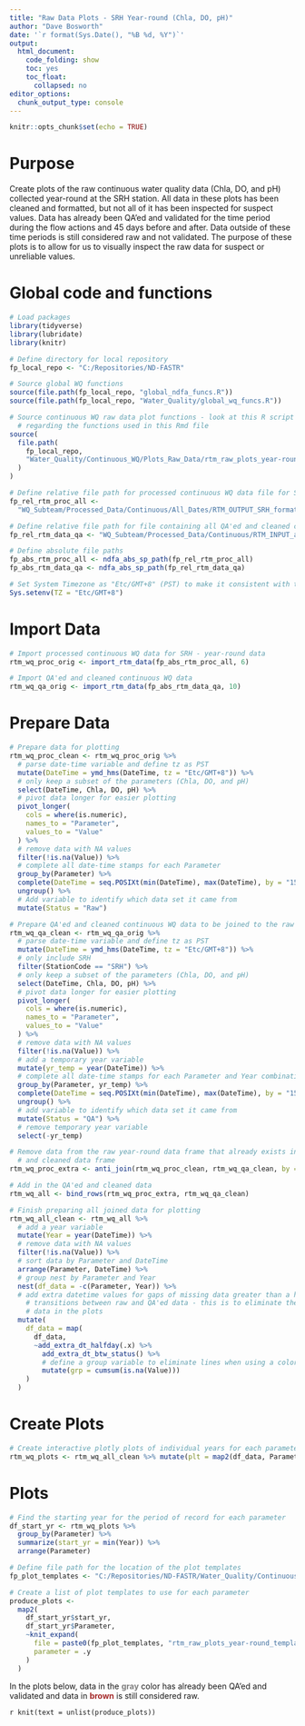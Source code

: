 ```yaml
---
title: "Raw Data Plots - SRH Year-round (Chla, DO, pH)"
author: "Dave Bosworth"
date: '`r format(Sys.Date(), "%B %d, %Y")`'
output: 
  html_document: 
    code_folding: show
    toc: yes
    toc_float:
      collapsed: no
editor_options: 
  chunk_output_type: console
---
```


```r
knitr::opts_chunk$set(echo = TRUE)
```

# Purpose

Create plots of the raw continuous water quality data (Chla, DO, and pH) collected year-round at the SRH station. All data in these plots has been cleaned and formatted, but not all of it has been inspected for suspect values. Data has already been QA'ed and validated for the time period during the flow actions and 45 days before and after. Data outside of these time periods is still considered raw and not validated. The purpose of these plots is to allow for us to visually inspect the raw data for suspect or unreliable values.

# Global code and functions

```r
# Load packages
library(tidyverse)
library(lubridate)
library(knitr)
```

```r
# Define directory for local repository
fp_local_repo <- "C:/Repositories/ND-FASTR"

# Source global WQ functions
source(file.path(fp_local_repo, "global_ndfa_funcs.R"))
source(file.path(fp_local_repo, "Water_Quality/global_wq_funcs.R"))

# Source continuous WQ raw data plot functions - look at this R script file for greater detail 
  # regarding the functions used in this Rmd file
source(
  file.path(
    fp_local_repo, 
    "Water_Quality/Continuous_WQ/Plots_Raw_Data/rtm_raw_plots_year-round_funcs.R"
  )
)
```

```r
# Define relative file path for processed continuous WQ data file for SRH - year-round data
fp_rel_rtm_proc_all <- 
  "WQ_Subteam/Processed_Data/Continuous/All_Dates/RTM_OUTPUT_SRH_formatted_all.csv"

# Define relative file path for file containing all QA'ed and cleaned continuous WQ data
fp_rel_rtm_data_qa <- "WQ_Subteam/Processed_Data/Continuous/RTM_INPUT_all_2021-04-20.csv"

# Define absolute file paths
fp_abs_rtm_proc_all <- ndfa_abs_sp_path(fp_rel_rtm_proc_all)
fp_abs_rtm_data_qa <- ndfa_abs_sp_path(fp_rel_rtm_data_qa)
```

```r
# Set System Timezone as "Etc/GMT+8" (PST) to make it consistent with the data 
Sys.setenv(TZ = "Etc/GMT+8")
```

# Import Data

```r
# Import processed continuous WQ data for SRH - year-round data
rtm_wq_proc_orig <- import_rtm_data(fp_abs_rtm_proc_all, 6)

# Import QA'ed and cleaned continuous WQ data
rtm_wq_qa_orig <- import_rtm_data(fp_abs_rtm_data_qa, 10)
```

# Prepare Data

```r
# Prepare data for plotting
rtm_wq_proc_clean <- rtm_wq_proc_orig %>% 
  # parse date-time variable and define tz as PST
  mutate(DateTime = ymd_hms(DateTime, tz = "Etc/GMT+8")) %>% 
  # only keep a subset of the parameters (Chla, DO, and pH)
  select(DateTime, Chla, DO, pH) %>% 
  # pivot data longer for easier plotting
  pivot_longer(
    cols = where(is.numeric),
    names_to = "Parameter",
    values_to = "Value"
  ) %>% 
  # remove data with NA values
  filter(!is.na(Value)) %>% 
  # complete all date-time stamps for each Parameter
  group_by(Parameter) %>% 
  complete(DateTime = seq.POSIXt(min(DateTime), max(DateTime), by = "15 min")) %>% 
  ungroup() %>% 
  # Add variable to identify which data set it came from
  mutate(Status = "Raw")
```

```r
# Prepare QA'ed and cleaned continuous WQ data to be joined to the raw year-round data
rtm_wq_qa_clean <- rtm_wq_qa_orig %>% 
  # parse date-time variable and define tz as PST
  mutate(DateTime = ymd_hms(DateTime, tz = "Etc/GMT+8")) %>% 
  # only include SRH
  filter(StationCode == "SRH") %>% 
  # only keep a subset of the parameters (Chla, DO, and pH)
  select(DateTime, Chla, DO, pH) %>% 
  # pivot data longer for easier plotting
  pivot_longer(
    cols = where(is.numeric),
    names_to = "Parameter",
    values_to = "Value"
  ) %>% 
  # remove data with NA values
  filter(!is.na(Value)) %>% 
  # add a temporary year variable
  mutate(yr_temp = year(DateTime)) %>% 
  # complete all date-time stamps for each Parameter and Year combination
  group_by(Parameter, yr_temp) %>% 
  complete(DateTime = seq.POSIXt(min(DateTime), max(DateTime), by = "15 min")) %>% 
  ungroup() %>% 
  # add variable to identify which data set it came from
  mutate(Status = "QA") %>% 
  # remove temporary year variable
  select(-yr_temp)
```

```r
# Remove data from the raw year-round data frame that already exists in the QA'ed 
  # and cleaned data frame
rtm_wq_proc_extra <- anti_join(rtm_wq_proc_clean, rtm_wq_qa_clean, by = c("Parameter", "DateTime"))

# Add in the QA'ed and cleaned data
rtm_wq_all <- bind_rows(rtm_wq_proc_extra, rtm_wq_qa_clean)
```

```r
# Finish preparing all joined data for plotting
rtm_wq_all_clean <- rtm_wq_all %>% 
  # add a year variable
  mutate(Year = year(DateTime)) %>% 
  # remove data with NA values
  filter(!is.na(Value)) %>% 
  # sort data by Parameter and DateTime
  arrange(Parameter, DateTime) %>% 
  # group nest by Parameter and Year
  nest(df_data = -c(Parameter, Year)) %>%
  # add extra datetime values for gaps of missing data greater than a half a day and at the 
    # transitions between raw and QA'ed data - this is to eliminate the lines connecting the
    # data in the plots
  mutate(
    df_data = map(
      df_data, 
      ~add_extra_dt_halfday(.x) %>% 
        add_extra_dt_btw_status() %>% 
        # define a group variable to eliminate lines when using a color grouping variable
        mutate(grp = cumsum(is.na(Value)))
    )
  )
```

# Create Plots

```r
# Create interactive plotly plots of individual years for each parameter
rtm_wq_plots <- rtm_wq_all_clean %>% mutate(plt = map2(df_data, Parameter, create_ts_plotly)) 
```

# Plots {.tabset .tabset-pills}

```r
# Find the starting year for the period of record for each parameter
df_start_yr <- rtm_wq_plots %>% 
  group_by(Parameter) %>% 
  summarize(start_yr = min(Year)) %>% 
  arrange(Parameter)

# Define file path for the location of the plot templates
fp_plot_templates <- "C:/Repositories/ND-FASTR/Water_Quality/Continuous_WQ/Plots_Raw_Data/"

# Create a list of plot templates to use for each parameter
produce_plots <- 
  map2(
    df_start_yr$start_yr,
    df_start_yr$Parameter,
    ~knit_expand(
      file = paste0(fp_plot_templates, "rtm_raw_plots_year-round_template_", .x, ".Rmd"), 
      parameter = .y
    )
  )
```

In the plots below, data in the **<span style="color: gray;">gray</span>** color has already been QA'ed and validated and data in **<span style="color: brown;">brown</span>** is still considered raw.

`r knit(text = unlist(produce_plots))`

